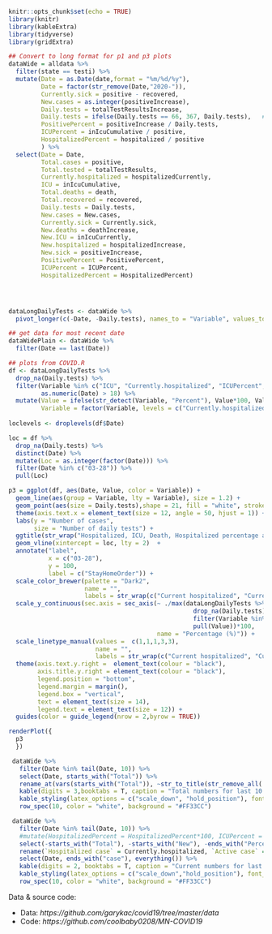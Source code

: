 

```r
knitr::opts_chunk$set(echo = TRUE)
library(knitr)
library(kableExtra)
library(tidyverse)
library(gridExtra)

## Convert to long format for p1 and p3 plots
dataWide = alldata %>% 
  filter(state == testi) %>%
  mutate(Date = as.Date(date,format = "%m/%d/%y"),
         Date = factor(str_remove(Date,"2020-")),
         Currently.sick = positive - recovered,            
         New.cases = as.integer(positiveIncrease),
         Daily.tests = totalTestResultsIncrease,
         Daily.tests = ifelse(Daily.tests == 66, 367, Daily.tests),   # Known bad datapoint in data set, forcing it to fit
         PositivePercent = positiveIncrease / Daily.tests,
         ICUPercent = inIcuCumulative / positive,
         HospitalizedPercent = hospitalized / positive
         ) %>%
  select(Date = Date, 
         Total.cases = positive,
         Total.tested = totalTestResults,
         Currently.hospitalized = hospitalizedCurrently,
         ICU = inIcuCumulative,
         Total.deaths = death,
         Total.recovered = recovered,
         Daily.tests = Daily.tests,            
         New.cases = New.cases,              
         Currently.sick = Currently.sick,        
         New.deaths = deathIncrease,             
         New.ICU = inIcuCurrently,                
         New.hospitalized = hospitalizedIncrease,       
         New.sick = positiveIncrease,               
         PositivePercent = PositivePercent,
         ICUPercent = ICUPercent,            
         HospitalizedPercent = HospitalizedPercent)




dataLongDailyTests <- dataWide %>% 
  pivot_longer(c(-Date, -Daily.tests), names_to = "Variable", values_to = "Value")

## get data for most recent date 
dataWidePlain <- dataWide %>% 
  filter(Date == last(Date))

```

```r
## plots from COVID.R
df <- dataLongDailyTests %>% 
  drop_na(Daily.tests) %>% 
  filter(Variable %in% c("ICU", "Currently.hospitalized", "ICUPercent", "Total.deaths", "HospitalizedPercent"), 
         as.numeric(Date) > 18) %>% 
  mutate(Value = ifelse(str_detect(Variable, "Percent"), Value*100, Value), 
         Variable = factor(Variable, levels = c("Currently.hospitalized", "ICU", "Total.deaths", "HospitalizedPercent","ICUPercent")))
  
loclevels <- droplevels(df$Date)

loc = df %>%
  drop_na(Daily.tests) %>%
  distinct(Date) %>%
  mutate(Loc = as.integer(factor(Date))) %>%
  filter(Date %in% c("03-28")) %>%
  pull(Loc)

p3 = ggplot(df, aes(Date, Value, color = Variable)) +
  geom_line(aes(group = Variable, lty = Variable), size = 1.2) +
  geom_point(aes(size = Daily.tests),shape = 21, fill = "white", stroke = 1.2) +
  theme(axis.text.x = element_text(size = 12, angle = 50, hjust = 1)) +
  labs(y = "Number of cases", 
       size = "Number of daily tests") +
  ggtitle(str_wrap("Hospitalized, ICU, Death, Hospitalized percentage and ICU percentage",38)) +
  geom_vline(xintercept = loc, lty = 2)  + 
  annotate("label", 
           x = c("03-28"), 
           y = 100, 
           label = c("StayHomeOrder")) +
  scale_color_brewer(palette = "Dark2", 
                     name = "", 
                     labels = str_wrap(c("Current hospitalized", "Current ICU","Total deaths", "Hospitalized percentage (of current active cases)","ICU percentage (of current hospitalized cases)"), 30)) +
  scale_y_continuous(sec.axis = sec_axis(~ ./max(dataLongDailyTests %>% 
                                                   drop_na(Daily.tests) %>% 
                                                   filter(Variable %in% c("Date", "Currently.hospitalized"), as.numeric(Date)>18) %>% 
                                                   pull(Value))*100,
                                         name = "Percentage (%)")) +
  scale_linetype_manual(values =  c(1,1,1,3,3), 
                        name = "", 
                        labels = str_wrap(c("Current hospitalized", "Current ICU","Total deaths", "Hospitalized percentage (of current active cases)","ICU percentage (of current hospitalized cases)"),30)) +
  theme(axis.text.y.right =  element_text(colour = "black"), 
        axis.title.y.right = element_text(colour = "black"),
        legend.position = "bottom", 
        legend.margin = margin(), 
        legend.box = "vertical",
        text = element_text(size = 14), 
        legend.text = element_text(size = 12)) +
  guides(color = guide_legend(nrow = 2,byrow = TRUE))

renderPlot({
  p3 
  })
```

```r
 dataWide %>%
   filter(Date %in% tail(Date, 10)) %>%
   select(Date, starts_with("Total")) %>%
   rename_at(vars(starts_with("Total")), ~str_to_title(str_remove_all(.,"Total."))) %>%
   kable(digits = 3,booktabs = T, caption = "Total numbers for last 10 days",align = "c") %>%
   kable_styling(latex_options = c("scale_down", "hold_position"), font_size = 8) %>% 
   row_spec(10, color = "white", background = "#FF33CC")
```

```r
 dataWide %>%
   filter(Date %in% tail(Date, 10)) %>%
   #mutate(HospitalizedPercent = HospitalizedPercent*100, ICUPercent = ICUPercent*100) %>%
   select(-starts_with("Total"), -starts_with("New"), -ends_with("Percent"), Daily.tests) %>% 
   rename(`Hospitalized case` = Currently.hospitalized, `Active case` = Currently.sick, `ICU case` = ICU, `Daily tests` = Daily.tests) %>%
   select(Date, ends_with("case"), everything()) %>% 
   kable(digits = 2, booktabs = T, caption = "Current numbers for last 10 days", align = "c") %>%
   kable_styling(latex_options = c("scale_down","hold_position"), font_size = 8) %>% 
   row_spec(10, color = "white", background = "#FF33CC")
```

Data & source code:

* Data: *https://github.com/garykac/covid19/tree/master/data*
* Code: *https://github.com/coolbaby0208/MN-COVID19*    

